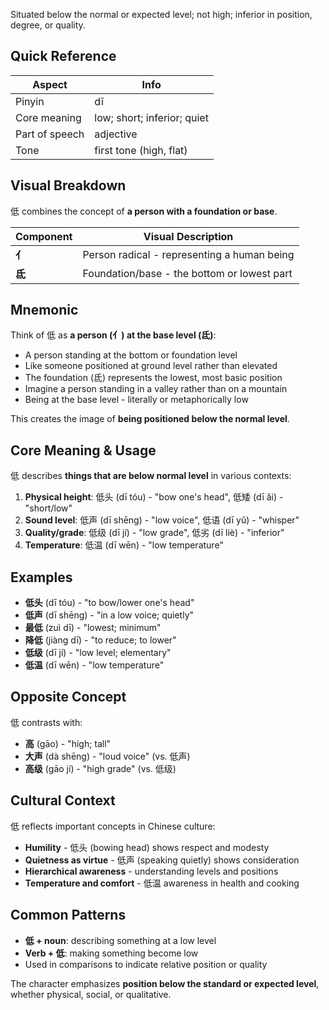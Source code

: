 Situated below the normal or expected level; not high; inferior in position, degree, or quality.

## Quick Reference

| Aspect         | Info                        |
| -------------- | --------------------------- |
| Pinyin         | dī                          |
| Core meaning   | low; short; inferior; quiet |
| Part of speech | adjective                   |
| Tone           | first tone (high, flat)     |

## Visual Breakdown

低 combines the concept of **a person with a foundation or base**.

| Component | Visual Description                          |
| --------- | ------------------------------------------- |
| **亻**    | Person radical - representing a human being |
| **氐**    | Foundation/base - the bottom or lowest part |

## Mnemonic

Think of 低 as **a person (亻) at the base level (氐)**:

- A person standing at the bottom or foundation level
- Like someone positioned at ground level rather than elevated
- The foundation (氐) represents the lowest, most basic position
- Imagine a person standing in a valley rather than on a mountain
- Being at the base level - literally or metaphorically low

This creates the image of **being positioned below the normal level**.

## Core Meaning & Usage

低 describes **things that are below normal level** in various contexts:

1. **Physical height**: 低头 (dī tóu) - "bow one's head", 低矮 (dī ǎi) - "short/low"
2. **Sound level**: 低声 (dī shēng) - "low voice", 低语 (dī yǔ) - "whisper"
3. **Quality/grade**: 低级 (dī jí) - "low grade", 低劣 (dī liè) - "inferior"
4. **Temperature**: 低温 (dī wēn) - "low temperature"

## Examples

- **低头** (dī tóu) - "to bow/lower one's head"
- **低声** (dī shēng) - "in a low voice; quietly"
- **最低** (zuì dī) - "lowest; minimum"
- **降低** (jiàng dī) - "to reduce; to lower"
- **低级** (dī jí) - "low level; elementary"
- **低温** (dī wēn) - "low temperature"

## Opposite Concept

低 contrasts with:

- **高** (gāo) - "high; tall"
- **大声** (dà shēng) - "loud voice" (vs. 低声)
- **高级** (gāo jí) - "high grade" (vs. 低级)

## Cultural Context

低 reflects important concepts in Chinese culture:

- **Humility** - 低头 (bowing head) shows respect and modesty
- **Quietness as virtue** - 低声 (speaking quietly) shows consideration
- **Hierarchical awareness** - understanding levels and positions
- **Temperature and comfort** - 低温 awareness in health and cooking

## Common Patterns

- **低 + noun**: describing something at a low level
- **Verb + 低**: making something become low
- Used in comparisons to indicate relative position or quality

The character emphasizes **position below the standard or expected level**, whether physical,
social, or qualitative.
